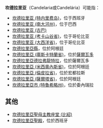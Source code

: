 '''坎德拉里亚'''（Candelaria或Candelária）可能指：

*[[坎德拉里亚_(特内里费岛)|坎德拉里亚 (特内里费岛)]]，位于西班牙
*[[坎德拉里亚_(南大河州)|坎德拉里亚 (南大河州)]]，位于巴西
*[[坎德拉里亚_(古巴)|坎德拉里亚 (古巴)]]
*[[坎德拉里亚_(考卡山谷省)|坎德拉里亚 (考卡山谷省)]]，位于哥伦比亚
*[[坎德拉里亚_(大西洋省)|坎德拉里亚 (大西洋省)]]，位于哥伦比亚
*[[坎德拉里亞縣|坎德拉里亞縣]]，位於阿根廷
*[[坎德拉里亞_(庫斯卡特蘭省)|坎德拉里亞 (庫斯卡特蘭省)]]，位於[[薩爾瓦多|薩爾瓦多]]
*[[坎德拉里亞德拉弗龍特拉|坎德拉里亞德拉弗龍特拉]]，位於薩爾瓦多
*[[坎德拉里亞_(米西奧內斯省)|坎德拉里亞 (米西奧內斯省)]]，位於阿根廷
*[[坎德拉里亞_(倫皮拉省)|坎德拉里亞 (倫皮拉省)]]，位於宏都拉斯
*[[坎德拉里亞_(薩爾塔省)|坎德拉里亞 (薩爾塔省)]]，位於阿根廷
*[[坎德拉里亞市_(特魯希略州)|坎德拉里亞市 (特魯希略州)]]，位於委內瑞拉

== 其他 ==
*[[坎德拉里亞聖母主教座堂_(比紹)|坎德拉里亞聖母主教座堂 (比紹)]]
*[[坎德拉里亞聖殿|坎德拉里亞聖殿]]，位於西班牙

{{Disambiguation|Candelaria|Cat=五字地名译名消歧义}}